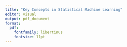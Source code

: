 ```yaml
---
title: "Key Concepts in Statistical Machine Learning"
editor: visual
output: pdf_document
format:
  pdf:
    fontfamily: libertinus
    fontsize: 11pt
---
```


